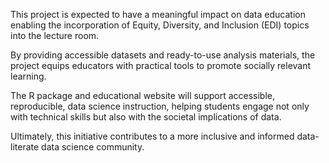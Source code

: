 This project is expected to have a meaningful impact on data education enabling the incorporation of Equity, Diversity, and Inclusion (EDI) topics into the lecture room. 

By providing accessible datasets and ready-to-use analysis materials, the project equips educators with practical tools to promote socially relevant learning. 

The R package and educational website will support accessible, reproducible, data science instruction, helping students engage not only with technical skills but also with the societal implications of data. 

Ultimately, this initiative contributes to a more inclusive and informed data-literate data science community.